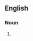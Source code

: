 ==English==

===Noun===
{{en-noun|sg=[[whole]] [[kit]] [[and]] [[caboodle]]|-}}

# {{alternative form of|kit and caboodle}}